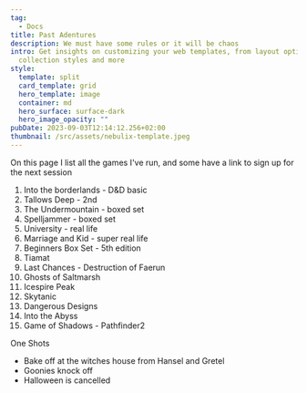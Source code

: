 ```yaml
---
tag:
  - Docs
title: Past Adentures
description: We must have some rules or it will be chaos
intro: Get insights on customizing your web templates, from layout options to
  collection styles and more
style:
  template: split
  card_template: grid
  hero_template: image
  container: md
  hero_surface: surface-dark
  hero_image_opacity: ""
pubDate: 2023-09-03T12:14:12.256+02:00
thumbnail: /src/assets/nebulix-template.jpeg
---
```


On this page I list all the games I've run, and some have a link to sign up for the next session

1. Into the borderlands - D&D basic
2. Tallows Deep - 2nd
3. The Undermountain - boxed set
4. Spelljammer - boxed set
5. University - real life
6. Marriage and Kid - super real life
7. Beginners Box Set - 5th edition
8. Tiamat
9. Last Chances - Destruction of Faerun
10. Ghosts of Saltmarsh
11. Icespire Peak
12. Skytanic
13. Dangerous Designs
14. Into the Abyss
15. Game of Shadows - Pathfinder2

One Shots

- Bake off at the witches house from Hansel and Gretel
- Goonies knock off
- Halloween is cancelled

